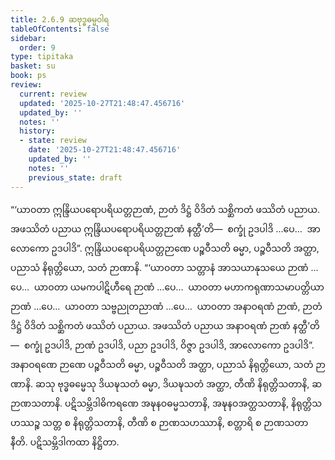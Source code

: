 ```yaml
---
title: 2.6.9 ဆဗုဒ္ဓဓမ္မဝါရ
tableOfContents: false
sidebar:
  order: 9
type: tipitaka
basket: su
book: ps
review:
  current: review
  updated: '2025-10-27T21:48:47.456716'
  updated_by: ''
  notes: ''
  history:
  - state: review
    date: '2025-10-27T21:48:47.456716'
    updated_by: ''
    notes: ''
    previous_state: draft
---
```



<ReviewStatus review={frontmatter.review} showDetails={true} />

<HypothesisAnnotation frontmatter={frontmatter} />

<DynamicBreadcrumb />

<Division number="38" book="ps" e="ch" v="26" p="42">

<Paragraph number="1618" book="ps">
“‘ယာဝတာ ဣန္ဒြိယပရောပရိယတ္တဉာဏံ, ဉာတံ ဒိဋ္ဌံ ဝိဒိတံ သစ္ဆိကတံ ဖဿိတံ ပညာယ. အဖဿိတံ ပညာယ ဣန္ဒြိယပရောပရိယတ္တဉာဏံ နတ္ထီ’တိ—  စက္ခုံ ဥဒပါဒိ …ပေ…  အာလောကော ဥဒပါဒိ”. ဣန္ဒြိယပရောပရိယတ္တဉာဏေ ပဉ္စဝီသတိ ဓမ္မာ, ပဉ္စဝီသတိ အတ္ထာ, ပညာသံ နိရုတ္တိယော, သတံ ဉာဏာနိ.
</Paragraph>

<Paragraph number="1619" book="ps">
“‘ယာဝတာ သတ္တာနံ အာသယာနုသယေ ဉာဏံ …ပေ…  ယာဝတာ ယမကပါဋိဟီရေ ဉာဏံ …ပေ…  ယာဝတာ မဟာကရုဏာသမာပတ္တိယာ ဉာဏံ …ပေ…  ယာဝတာ သဗ္ဗညုတညာဏံ …ပေ…  ယာဝတာ အနာဝရဏံ ဉာဏံ, ဉာတံ ဒိဋ္ဌံ ဝိဒိတံ သစ္ဆိကတံ ဖဿိတံ ပညာယ. အဖဿိတံ ပညာယ အနာဝရဏံ ဉာဏံ နတ္ထီ’တိ—  စက္ခုံ ဥဒပါဒိ, ဉာဏံ ဥဒပါဒိ, ပညာ ဥဒပါဒိ, ဝိဇ္ဇာ ဥဒပါဒိ, အာလောကော ဥဒပါဒိ”. အနာဝရဏေ ဉာဏေ ပဉ္စဝီသတိ ဓမ္မာ, ပဉ္စဝီသတိ အတ္ထာ, ပညာသံ နိရုတ္တိယော, သတံ ဉာဏာနိ.
</Paragraph>

<Paragraph number="1620" book="ps">
ဆသု ဗုဒ္ဓဓမ္မေသု ဒိယဍ္ဎသတံ ဓမ္မာ, ဒိယဍ္ဎသတံ အတ္ထာ, တီဏိ နိရုတ္တိသတာနိ, ဆ ဉာဏသတာနိ.
</Paragraph>

<Paragraph number="1621" book="ps">
ပဋိသမ္ဘိဒါဓိကရဏေ အဍ္ဎနဝဓမ္မသတာနိ, အဍ္ဎနဝအတ္ထသတာနိ, နိရုတ္တိသဟဿဉ္စ သတ္တ စ နိရုတ္တိသတာနိ, တီဏိ စ ဉာဏသဟဿာနိ, စတ္တာရိ စ ဉာဏသတာနီတိ.

</Paragraph>
</Division>

<Paragraph number="1622" type="center" book="ps">
ပဋိသမ္ဘိဒါကထာ နိဋ္ဌိတာ.
</Paragraph>